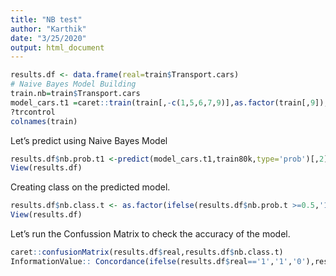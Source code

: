 ---
title: "NB test"
author: "Karthik"
date: "3/25/2020"
output: html_document
---


```{r}
results.df <- data.frame(real=train$Transport.cars)
# Naive Bayes Model Building
train.nb=train$Transport.cars
model_cars.t1 =caret::train(train[,-c(1,5,6,7,9)],as.factor(train[,9]),'nb',trcontrol=trainControl(method='cv',number=10))
?trcontrol
colnames(train)
```

Let's predict using Naive Bayes Model
```{r}
results.df$nb.prob.t1 <-predict(model_cars.t1,train80k,type='prob')[,2]
View(results.df)
```
Creating class on the predicted model.

```{r}
results.df$nb.class.t <- as.factor(ifelse(results.df$nb.prob.t >=0.5,'1','0'))
View(results.df)
```

Let's run the Confussion Matrix to check the accuracy of the model.

```{r}
caret::confusionMatrix(results.df$real,results.df$nb.class.t)
InformationValue:: Concordance(ifelse(results.df$real=='1','1','0'),results.df$nb.class.t)

```

